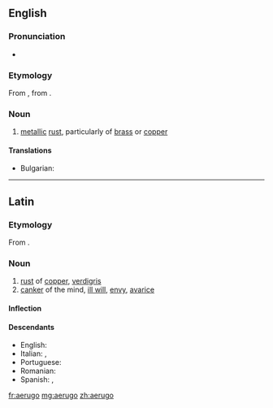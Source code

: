 ==English==

===Pronunciation===
* {{IPA|/iːˈruːɡoʊ/|/ɪˈruːɡoʊ/|/aɪˈruːɡoʊ/}}

===Etymology===
From {{etyl|la|en}} {{term|aerugo|aerūgō|lang=la}}, from {{term|aes||copper, bronze, brass|lang=la}}.

===Noun===
{{en-noun|-}}

# [[metal]]lic [[rust]], particularly of [[brass]] or [[copper]]

====Translations====
{{trans-top|metallic rust}}
* Bulgarian: {{t+|bg|патина}}
{{trans-mid}}
{{trans-bottom}}

----

==Latin==

===Etymology===
From {{term|aes|aes|copper, bronze, brass|lang=la}}.

===Noun===
{{la-noun|aerūgō|aeruginis|aerūginis|f|third}}

# [[rust]] of [[copper]], [[verdigris]]
# [[canker]] of the mind, [[ill will]], [[envy]], [[avarice]]

====Inflection====
{{la-decl-3rd|aerugo|aerūgō|aerugin|aerūgin}}

====Descendants====
* English: {{l/en|aerugo}}
* Italian: {{l|it|ruggine}}, {{l|it|rogna}}
* Portuguese: {{l/pt|aerugita}}
* Romanian: {{l|ro|rugină}}
* Spanish: {{l/es|orín}}, {{l/es|roña}}

[[fr:aerugo]]
[[mg:aerugo]]
[[zh:aerugo]]